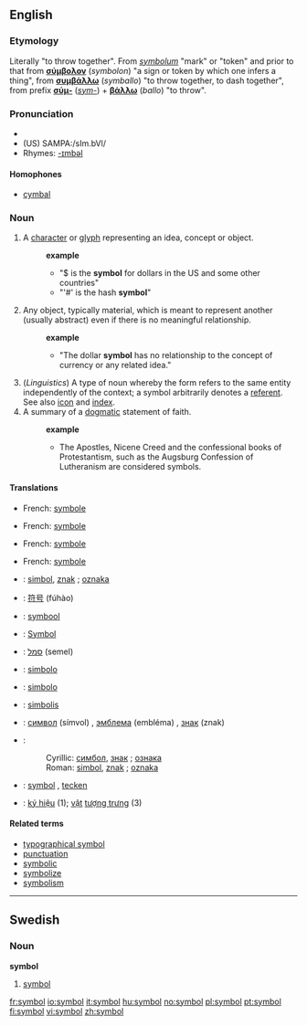 {{see|Symbol}}
==English==

===Etymology===
Literally "to throw together". From {{LL.}} ''[[symbolum]]'' "mark" or "token" and prior to that from {{Gr.}} '''[[σύμβολον]]''' (''symbolon'') "a sign or token by which one infers a thing", from '''[[συμβάλλω]]''' (''symballo'') "to throw together, to dash together", from prefix '''[[σύμ-]]''' (''[[sym-]]'') + '''[[βάλλω]]''' (''ballo'') "to throw".

===Pronunciation===
* {{IPA|/sɪmbəɫ/}}
* (US) SAMPA:/sIm.bVl/
* Rhymes: [[Rhymes:English:-ɪmbəl|-ɪmbəl]]

====Homophones====
* [[cymbal]]

===Noun===
{{en-noun}}

# A [[character]] or [[glyph]] representing an idea, concept or object.
#:'''example'''
#:*"$ is the '''symbol''' for dollars in the US and some other countries"
#:*"'#' is the hash '''symbol'''"
# Any object, typically material, which is meant to represent another (usually abstract) even if there is no meaningful relationship. 
#:'''example'''
#:*"The dollar '''symbol''' has no relationship to the concept of currency or any related idea."
# (''Linguistics'') A type of noun whereby the form refers to the same entity independently of the context; a symbol arbitrarily denotes a [[referent]]. See also [[icon]] and [[index]].
#A summary of a [[dogmatic]] statement of faith. 
#:'''example'''
#:*The Apostles, Nicene Creed and the confessional books of Protestantism, such as the Augsburg Confession of Lutheranism are considered symbols.

====Translations====
{{top|a character or glyph}}
*French: [[symbole]] {{m}}
{{mid}}
{{bottom}}

{{top|an object meant to represent another}}
*French: [[symbole]] {{m}}
{{mid}}
{{bottom}}

{{top|a type of noun}}
*French: [[symbole]] {{m}}
{{mid}}
{{bottom}}

{{top|a summary of a dogmatic statement of faith}}
*French: [[symbole]] {{m}}
{{mid}}
{{bottom}}

{{rfc-trans}}
*{{ttbc|Bosnian}}: [[simbol]], [[znak]] {{m}}; [[oznaka]] {{f}}
*{{ttbc|Chinese}}: [[符号]] (fúhào)
*{{ttbc|Dutch}}: [[symbool]]
*{{ttbc|German}}: [[Symbol]] {{n}}
*{{ttbc|Hebrew}}: [[סמל]] (semel) {{m}}
*{{ttbc|Ido}}: [[simbolo]]
*{{ttbc|Italian}}: [[simbolo]] {{m}}
*{{ttbc|Lithuanian}}: [[simbolis]] {{m}}
*{{ttbc|Russian}}: [[символ]] (símvol) {{m}}, [[эмблема]] (embléma) {{f}}, [[знак]] (znak) {{m}}
*{{ttbc|Serbian}}:
*:Cyrillic: [[симбол]], [[знак]] {{m}}; [[ознака]] {{f}}
*:Roman: [[simbol]], [[znak]] {{m}}; [[oznaka]] {{f}}
*{{ttbc|Swedish}}: [[symbol#Swedish|symbol]] {{c}}, [[tecken]] {{n}}
*{{ttbc|Vietnamese}}: [[ký hiệu]] (1); [[vật]] [[tượng trưng]] (3)

====Related terms====
*[[typographical symbol]]
*[[punctuation]]
*[[symbolic]]
*[[symbolize]]
*[[symbolism]]

----

==Swedish==

===Noun===
'''symbol'''

#[[symbol#English|symbol]]

[[Category:Symbols| ]]

[[fr:symbol]]
[[io:symbol]]
[[it:symbol]]
[[hu:symbol]]
[[no:symbol]]
[[pl:symbol]]
[[pt:symbol]]
[[fi:symbol]]
[[vi:symbol]]
[[zh:symbol]]